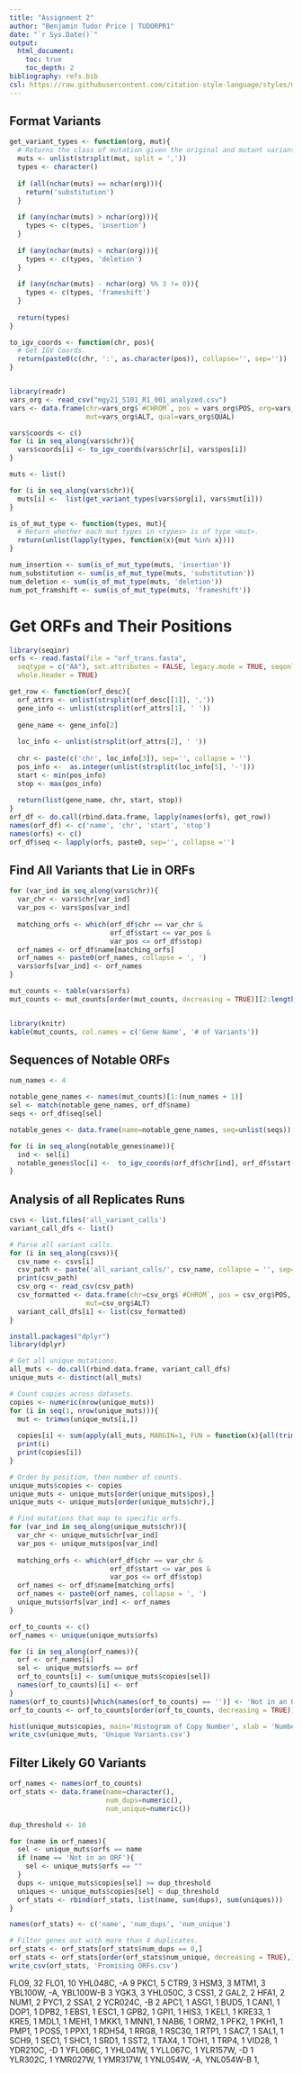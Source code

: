 ```yaml
---
title: "Assignment 2"
author: "Benjamin Tudor Price | TUDORPR1"
date: "`r Sys.Date()`"
output:
  html_document:
    toc: true
    toc_depth: 2
bibliography: refs.bib
csl: https://raw.githubusercontent.com/citation-style-language/styles/master/research-institute-for-nature-and-forest.csl
---
```


## Format Variants 
```r
get_variant_types <- function(org, mut){
  # Returns the class of mutation given the original and mutant variants.
  muts <- unlist(strsplit(mut, split = ','))
  types <- character()
  
  if (all(nchar(muts) == nchar(org))){
    return('substitution')
  }
  
  if (any(nchar(muts) > nchar(org))){
    types <- c(types, 'insertion')
  }
  
  if (any(nchar(muts) < nchar(org))){
    types <- c(types, 'deletion')
  }
  
  if (any(nchar(muts) - nchar(org) %% 3 != 0)){
    types <- c(types, 'frameshift')
  }
  
  return(types)
}

to_igv_coords <- function(chr, pos){
  # Get IGV Coords.
  return(paste0(c(chr, ':', as.character(pos)), collapse='', sep=''))
}


library(readr)
vars_org <- read_csv("mgy21_S101_R1_001_analyzed.csv")
vars <- data.frame(chr=vars_org$`#CHROM`, pos = vars_org$POS, org=vars_org$REF,
                   mut=vars_org$ALT, qual=vars_org$QUAL)

vars$coords <- c()
for (i in seq_along(vars$chr)){
  vars$coords[i] <- to_igv_coords(vars$chr[i], vars$pos[i])
}

muts <- list()

for (i in seq_along(vars$chr)){
  muts[i] <-  list(get_variant_types(vars$org[i], vars$mut[i]))
}

is_of_mut_type <- function(types, mut){
  # Return whether each mut types in <types> is of type <mut>.
  return(unlist(lapply(types, function(x){mut %in% x})))
}

num_insertion <- sum(is_of_mut_type(muts, 'insertion'))
num_substitution <- sum(is_of_mut_type(muts, 'substitution'))
num_deletion <- sum(is_of_mut_type(muts, 'deletion'))
num_pot_framshift <- sum(is_of_mut_type(muts, 'frameshift'))

```


# Get ORFs and Their Positions
```r

library(seqinr)
orfs <- read.fasta(file = "orf_trans.fasta",
  seqtype = c("AA"), set.attributes = FALSE, legacy.mode = TRUE, seqonly = FALSE, 
  whole.header = TRUE)

get_row <- function(orf_desc){
  orf_attrs <- unlist(strsplit(orf_desc[[1]], ','))
  gene_info <- unlist(strsplit(orf_attrs[1], ' '))
  
  gene_name <- gene_info[2]
  
  loc_info <- unlist(strsplit(orf_attrs[2], ' '))
  
  chr <- paste(c('chr', loc_info[3]), sep='', collapse = '')
  pos_info <-  as.integer(unlist(strsplit(loc_info[5], '-')))
  start <- min(pos_info)
  stop <- max(pos_info)
  
  return(list(gene_name, chr, start, stop))
}
orf_df <- do.call(rbind.data.frame, lapply(names(orfs), get_row))
names(orf_df) <- c('name', 'chr', 'start', 'stop')
names(orfs) <- c()
orf_df$seq <- lapply(orfs, paste0, sep='', collapse ='')

```


## Find All Variants that Lie in ORFs
```r
for (var_ind in seq_along(vars$chr)){
  var_chr <- vars$chr[var_ind]
  var_pos <- vars$pos[var_ind]
  
  matching_orfs <- which(orf_df$chr == var_chr & 
                         orf_df$start <= var_pos &
                         var_pos <= orf_df$stop)
  orf_names <- orf_df$name[matching_orfs]
  orf_names <- paste0(orf_names, collapse = ', ')
  vars$orfs[var_ind] <- orf_names
}

mut_counts <- table(vars$orfs)
mut_counts <- mut_counts[order(mut_counts, decreasing = TRUE)][2:length(mut_counts)]


library(knitr)
kable(mut_counts, col.names = c('Gene Name', '# of Variants'))

```


## Sequences of Notable ORFs
```r
num_names <- 4

notable_gene_names <- names(mut_counts)[1:(num_names + 1)]
sel <- match(notable_gene_names, orf_df$name)
seqs <- orf_df$seq[sel]

notable_genes <- data.frame(name=notable_gene_names, seq=unlist(seqs))

for (i in seq_along(notable_genes$name)){
  ind <- sel[i]
  notable_genes$loc[i] <-  to_igv_coords(orf_df$chr[ind], orf_df$start[ind])
}

```


## Analysis of all Replicates Runs
```r
csvs <- list.files('all_variant_calls')
variant_call_dfs <- list()

# Parse all variant calls.
for (i in seq_along(csvs)){
  csv_name <- csvs[i]
  csv_path <- paste('all_variant_calls/', csv_name, collapse = '', sep='')
  print(csv_path)
  csv_org <- read_csv(csv_path)
  csv_formatted <- data.frame(chr=csv_org$`#CHROM`, pos = csv_org$POS, org=csv_org$REF,
                   mut=csv_org$ALT)
  variant_call_dfs[i] <- list(csv_formatted)
}

install.packages("dplyr")
library(dplyr)

# Get all unique mutations.
all_muts <- do.call(rbind.data.frame, variant_call_dfs)
unique_muts <- distinct(all_muts)

# Count copies across datasets.
copies <- numeric(nrow(unique_muts))
for (i in seq(1, nrow(unique_muts))){
  mut <- trimws(unique_muts[i,])
  
  copies[i] <- sum(apply(all_muts, MARGIN=1, FUN = function(x){all(trimws(x)==mut)}))
  print(i)
  print(copies[i])
}

# Order by position, then number of counts.
unique_muts$copies <- copies
unique_muts <- unique_muts[order(unique_muts$pos),]
unique_muts <- unique_muts[order(unique_muts$chr),]

# Find mutations that map to specific orfs.
for (var_ind in seq_along(unique_muts$chr)){
  var_chr <- unique_muts$chr[var_ind]
  var_pos <- unique_muts$pos[var_ind]
  
  matching_orfs <- which(orf_df$chr == var_chr & 
                         orf_df$start <= var_pos &
                         var_pos <= orf_df$stop)
  orf_names <- orf_df$name[matching_orfs]
  orf_names <- paste0(orf_names, collapse = ', ')
  unique_muts$orfs[var_ind] <- orf_names
}

orf_to_counts <- c()
orf_names <- unique(unique_muts$orfs)

for (i in seq_along(orf_names)){
  orf <- orf_names[i]
  sel <- unique_muts$orfs == orf
  orf_to_counts[i] <- sum(unique_muts$copies[sel])
  names(orf_to_counts)[i] <- orf
}
names(orf_to_counts)[which(names(orf_to_counts) == '')] <- 'Not in an ORF'
orf_to_counts <- orf_to_counts[order(orf_to_counts, decreasing = TRUE)]

hist(unique_muts$copies, main='Histogram of Copy Number', xlab = 'Number of Copies Across all Students', ylab="Variants")
write_csv(unique_muts, 'Unique Variants.csv')


```


## Filter Likely G0 Variants
```r
orf_names <- names(orf_to_counts)
orf_stats <- data.frame(name=character(), 
                        num_dups=numeric(), 
                        num_unique=numeric())

dup_threshold <- 10

for (name in orf_names){
  sel <- unique_muts$orfs == name
  if (name == 'Not in an ORF'){
    sel <- unique_muts$orfs == ""
  }
  dups <- unique_muts$copies[sel] >= dup_threshold
  uniques <- unique_muts$copies[sel] < dup_threshold
  orf_stats <- rbind(orf_stats, list(name, sum(dups), sum(uniques)))
}

names(orf_stats) <- c('name', 'num_dups', 'num_unique')

# Filter genes out with more than 4 duplicates.
orf_stats <- orf_stats[orf_stats$num_dups == 0,]
orf_stats <- orf_stats[order(orf_stats$num_unique, decreasing = TRUE),]
write_csv(orf_stats, 'Promising ORFs.csv')
```
FLO9, 	32
FLO1, 	10
YHL048C, -A	9
PKC1, 	5
CTR9, 	3
HSM3, 	3
MTM1, 	3
YBL100W, -A, YBL100W-B	3
YGK3, 	3
YHL050C, 	3
CSS1, 	2
GAL2, 	2
HFA1, 	2
NUM1, 	2
PYC1, 	2
SSA1, 	2
YCR024C, -B	2
APC1, 	1
ASG1, 	1
BUD5, 	1
CAN1, 	1
DOP1, 	1
DPB2, 	1
EBS1, 	1
ESC1, 	1
GPB2, 	1
GPI1, 	1
HIS3, 	1
KEL1, 	1
KRE33, 	1
KRE5, 	1
MDL1, 	1
MEH1, 	1
MKK1, 	1
MNN1, 	1
NAB6, 	1
ORM2, 	1
PFK2, 	1
PKH1, 	1
PMP1, 	1
POS5, 	1
PPX1, 	1
RDH54, 	1
RRG8, 	1
RSC30, 	1
RTP1, 	1
SAC7, 	1
SAL1, 	1
SCH9, 	1
SEC1, 	1
SHC1, 	1
SRD1, 	1
SST2, 	1
TAX4, 	1
TOH1, 	1
TRP4, 	1
VID28, 	1
YDR210C, -D	1
YFL066C, 	1
YHL041W, 	1
YLL067C, 	1
YLR157W, -D	1
YLR302C, 	1
YMR027W, 	1
YMR317W, 	1
YNL054W, -A, YNL054W-B	1, 